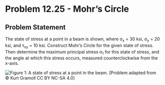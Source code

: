 # Problem 12.25 - Mohr's Circle {.unnumbered}

## Problem Statement

The state of stress at a point in a beam is shown, where σ<sub>x</sub> = 30 ksi, σ<sub>y</sub> = 20 ksi, and τ<sub>xy</sub> = 10 ksi. Construct Mohr's Circle for the given state of stress. Then determine the maximum principal stress σ<sub>1</sub> for this state of stress, and the angle at which this stress occurs, measured counterclockwise from the x-axis.

![Figure 1: A state of stress at a point in the beam.](images/524.png){fig-alt="A member is subjected to a state of stress caused by sigma_x, sigma_y, and tau_xy."}
\[Problem adapted from © Kurt Gramoll CC BY NC-SA 4.0\]